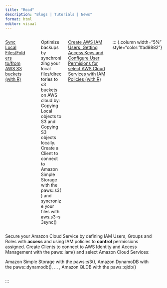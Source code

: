 ```yaml
---
title: "Read"
description: "Blogs | Tutorials | News"
format: html
editor: visual
---
```


<!-- Sendinblue Conversations {literal} -->

```{=html}
<script>
    (function(d, w, c) {
        w.SibConversationsID = '643fda89e758061ca338bf4f';
        w[c] = w[c] || function() {
            (w[c].q = w[c].q || []).push(arguments);
        };
        var s = d.createElement('script');
        s.async = true;
        s.src = 'https://conversations-widget.sendinblue.com/sib-conversations.js';
        if (d.head) d.head.appendChild(s);
    })(document, window, 'SibConversations');
</script>
```
<!-- /Sendinblue Conversations {/literal} -->

::: columns
::: {.column width="100%"}
[Sync Local Files/Folders to/from AWS S3 buckets (with R)](/tutorials/aws_s3_backups.qmd)
:::

::: {.column width="5%"}
:::

::: {.column width="95%"}
Optimize backups by synchronizing your local files/directories to s3 buckets on AWS cloud by: Copying Local objects to S3 and Copying S3 objects locally. Create a Client to connect to Amazon Simple Storage with the paws::s3() and syncronize your files with aws.s3::s3sync()
:::

::: {.columns width="100%"}
[Create AWS IAM Users, Getting Access Keys and Configure User Permisions for select AWS Cloud Services with IAM Policies (with R)](/tutorials/aws_IAM_user_config.qmd)
:::

::: {.column width="5%" style="color:"#ad9882"}
:::

::: {.column width="95%"}
Secure your Amazon Cloud Service by defining IAM Users, Groups and Roles with **access** and using IAM policies to **control** permissions assigned. Create Clients to connect to AWS Identity and Access Management with the paws::iam() and select Amazon Cloud Services:

Amazon Simple Storage with the paws::s3(), Amazon DynamoDB with the paws::dynamodb(), ... , Amazon QLDB with the paws::qldb()
:::
:::
